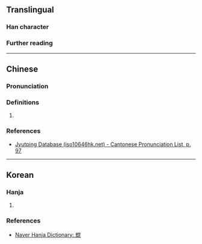 {{character info}}
==Translingual==

===Han character===
{{Han char|rn=42|rad=小|as=11|sn=14|four=|canj=FUAPP|ids=⿰光昆}}

===Further reading===
{{Han ref|kx=0125.251|hdz=10565.211|uh=5C21}}

----

==Chinese==
{{zh-forms}}

===Pronunciation===
{{zh-pron
|m=hùn
|c=kwan1
|mc=y
|oc=y
}}

===Definitions===
{{head|zh|Han character}}

# {{uncertain|zh|nohypothesis=1}}

===References===
* [http://www.iso10646hk.net/jp/document/download.jsp Jyutping Database (iso10646hk.net) - Cantonese Pronunciation List, p. 97]

----

==Korean==

===Hanja===
{{ko-hanja|곤}}

# {{uncertain|ko|nohypothesis=1}}

===References===
* [https://hanja.dict.naver.com/#/entry/ccko/e45a999c89694ebdb48961be959e0d36 Naver Hanja Dictionary: 尡]